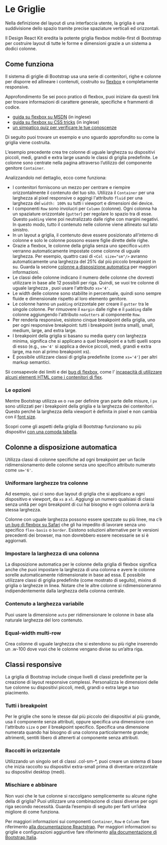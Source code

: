 
<Meta title='Documentazione/Organizzare gli spazi/Griglie' />

# Le Griglie

Nella definizione del layout di una interfaccia utente, la griglia è una suddivisione dello spazio tramite precise spaziature verticali ed orizzontali.

Il Design React Kit eredita la potente griglia flexbox mobile-first di Bootstrap per costruire layout di tutte le forme e dimensioni grazie a un sistema a dodici colonne.

## Come funziona

Il sistema di griglie di Bootstrap usa una serie di contenitori, righe e colonne per disporre ed allineare i contenuti, costruito su [flexbox](https://developer.mozilla.org/en-US/docs/Web/CSS/CSS_Flexible_Box_Layout/Using_CSS_flexible_boxes) e completamente responsive.

<div className='docs'>
  <Callout>
    <CalloutTitle>Approfondimento</CalloutTitle>
    <CalloutText>
      Se sei poco pratico di flexbox, puoi iniziare da questi link per trovare informazioni di carattere generale, specifiche e frammenti di codice.
      <ul>
          <li><a href="https://developer.mozilla.org/en-US/docs/Web/CSS/CSS_Flexible_Box_Layout/Basic_Concepts_of_Flexbox" target="_blank">guida su flexbox su MSDN</a> (in inglese)</li>
          <li><a href="https://css-tricks.com/snippets/css/a-guide-to-flexbox/#flexbox-background" target="_blank">guida su flexbox su CSS tricks</a> (in inglese)</li>
          <li><a href="http://flexboxfroggy.com/#it" target="_blank">un simpatico quiz per verificare le tue conoscenze</a></li>
      </ul>
    </CalloutText>
  </Callout>
</div>

Di seguito puoi trovare un esempio e uno sguardo approfondito su come la griglia viene costruita.

<Canvas>
  <Story id='componenti-layout-component--esempio-base' />
</Canvas>

L’esempio precedente crea tre colonne di uguale larghezza su dispositivi piccoli, medi, grandi e extra large usando le classi di griglia predefinite. Le colonne sono centrate nella pagina attraverso l’utilizzo del componente genitore `Container`.

Analizzandolo nel dettaglio, ecco come funziona:

  * I contenitori forniscono un mezzo per centrare e riempire orizzontalmente il contenuto del tuo sito. Utilizza il `Container` per una larghezza al pixel responsive o aggingi l'attributo `fluid` per una larghezza del `width: 100%` su tutti i viewport e dimensioni dei device.
  * I componenti `Row` sono involucri per `Column` (colonne). Ogni colonna ha un spaziature orizzontale (`gutter`) per regolare lo spazio tra di esse. Questo `padding` viene poi neutralizzato dalle righe con margini negativi. In questo modo, tutto il contenuto nelle colonne viene allineato sul lato sinistro.
  * In un layout a griglia, il contenuto deve essere posizionato all’interno di colonne e solo le colonne possono essere figlie dirette delle righe.
  * Grazie a flexbox, le colonne della griglia senza uno specifico `width` verranno automaticamente impostate come colonne di uguale larghezza. Per esempio, quattro casi di `<Col size="sm"/>` avranno automaticamente una larghezza del 25% dal più piccolo breakpoint in su. Guarda la sezione [colonne a disposizione automatica](#colonne-a-disposizione-automatica) per maggiori informazioni.
  * Le classi delle colonne indicano il numero delle colonne che dovresti utilizzare in base alle 12 possibili per riga. Quindi, se vuoi tre colonne di uguale larghezza , puoi usare l'attributo `xs='4'`.
  * Le width delle colonne sono stabilite in percentuale, quindi sono sempre fluide e dimensionate rispetto al loro elemento genitore.
  * Le colonne hanno un `padding` orizzontale per creare il `gutter` tra le singole colonne. Per rimuovere il `margin` dalle righe e il `padding` dalle colonne aggiungendo l'attributo `noGutters`  al componente `Row`.
  * Per renderla responsive, esistono cinque breakpoint della griglia, uno per ogni responsive breakpoint: tutti i breakpoint (extra small), small, medium, large, and extra large.
  * I breakpoint della griglia si basano su media query con larghezza minima, significa che si applicano a quel breakpoint e a tutti quelli sopra di esso (e.g., `sm='4'` si applica a device piccoli, medi, grandi e extra large, ma non al primo breakpoint xs).
  * È possibile utilizzare classi di griglia predefinite (come `xs='4'`) per altri markup semantici.

Sii consapevole dei limiti e dei [bug di flexbox](https://github.com/philipwalton/flexbugs), come l’ [incapacità di utilizzare alcuni elementi HTML come i contenitori di flex](https://github.com/philipwalton/flexbugs#9-some-html-elements-cant-be-flex-containers).

### Le opzioni

Mentre Bootstrap utilizza `em` o `rem` per definire gran parte delle misure, i `px` sono utilizzati per i breakpoint della griglia e la larghezza dei contenitori. Questo perché la larghezza della viewport è definita in pixel e non cambia con il [font size](https://drafts.csswg.org/mediaqueries-3/#units).

Scopri come gli aspetti della griglia di Bootstrap funzionano su più dispositivi [con una comoda tabella](https://italia.github.io/bootstrap-italia/docs/organizzare-gli-spazi/griglie/#le-opzioni).

## Colonne a disposizione automatica

Utilizza classi di colonne specifiche ad ogni breakpoint per un facile ridimensionamento delle colonne senza uno specifico attributo numerato come `sm='6'`.

### Uniformare larghezze tra colonne

Ad esempio, qui ci sono due layout di griglia che si applicano a ogni dispositivo e viewport, da `xs` a `xl`. Aggiungi un numero qualsiasi di classi senza unità per ogni breakpoint di cui hai bisogno e ogni colonna avrà la stessa larghezza.

<Canvas>
  <Story id='componenti-layout-component--larghezze-standard' />
</Canvas>

Colonne con uguale larghezza possono essere spezzate su più linee, ma c’è [un bug di flexbox su Safari](https://github.com/philipwalton/flexbugs#11-min-and-max-size-declarations-are-ignored-when-wrapping-flex-items) che gli ha impedito di lavorare senza uno specifico `flex-basis` o `border`. Esistono soluzioni alternative per le versioni precedenti dei browser, ma non dovrebbero essere necessarie se si è aggiornati.

<Canvas>
  <Story id='componenti-layout-component--righe-multiple-bug-safari' />
</Canvas>

### Impostare la larghezza di una colonna

La disposizione automatica per le colonne della griglia di flexbox significa anche che puoi impostare la larghezza di una colonna e avere le colonne sorelle automaticamente ridimensionate in base ad essa. È possibile utilizzare classi di griglia predefinite (come mostrato di seguito), mixins di griglia o larghezze in linea. Notare che le altre colonne si ridimensioneranno indipendentemente dalla larghezza della colonna centrale.

<Canvas>
  <Story id='componenti-layout-component--imposta-larghezza-colonne' />
</Canvas>

### Contenuto a larghezza variabile

Puoi usare la dimensione `auto` per ridimensionare le colonne in base alla naturale larghezza del loro contenuto.

<Canvas>
  <Story id='componenti-layout-component--contenuto-larghezza-variabile' />
</Canvas>

### Equal-width multi-row

Crea colonne di uguale larghezza che si estendono su più righe inserendo un .w-100 dove vuoi che le colonne vengano divise su un’altra riga.

<Canvas>
  <Story id='componenti-layout-component--equal-width-multi-row' />
</Canvas>

## Classi responsive

La griglia di Bootstrap include cinque livelli di classi predefinite per la creazione di layout responsive complessi. Personalizza le dimensioni delle tue colonne su dispositivi piccoli, medi, grandi o extra large a tuo piacimento.

### Tutti i breakpoint

Per le griglie che sono le stesse dal più piccolo dei dispositivi al più grande, usa il componente senza attributi, oppure specifica una dimensione con l'attributo `size` o per il breakpoint specifico. Specifica una dimensione numerata quando hai bisogno di una colonna particolarmente grande; altrimenti, sentiti libero di attenerti al componente senza attributi.

<Canvas>
  <Story id='componenti-layout-component--tutti-i-breakpoint' />
</Canvas>

### Raccolti in orizzontale

Utilizzando un singolo set di classi .col-sm-*, puoi creare un sistema di base che inizia raccolto su dispositivi extra-small prima di diventare orizzontale su dispositivi desktop (medi).

<Canvas>
  <Story id='componenti-layout-component--raccolti-in-orizzontale' />
</Canvas>

### Mischiare e abbinare

Non vuoi che le tue colonne si raccolgano semplicemente su alcune righe della di griglia? Puoi utilizzare una combinazione di classi diverse per ogni riga secondo necessità. Guarda l’esempio di seguito per farti un’idea migliore di come funziona.

<Canvas>
  <Story id='componenti-layout-component--mischiare-e-abbinare' />
</Canvas>

Per maggiori informazioni sui componenti `Container`, `Row` e `Column` fare riferimento [alla documentazione Reactstrap](https://reactstrap.github.io/components/layout/).
Per maggiori informazioni su griglie e configurazioni aggiuntive fare riferimento [alla documentazione di Bootstrap Italia](https://italia.github.io/bootstrap-italia/docs/organizzare-gli-spazi/griglie/).